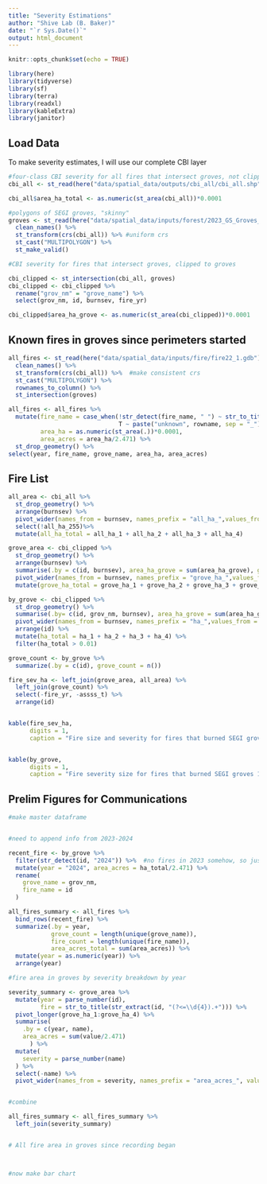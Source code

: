 ```yaml
---
title: "Severity Estimations"
author: "Shive Lab (B. Baker)"
date: "`r Sys.Date()`"
output: html_document
---
```


```r
knitr::opts_chunk$set(echo = TRUE)

library(here)
library(tidyverse)
library(sf)
library(terra)
library(readxl)
library(kableExtra)
library(janitor)
```

## Load Data

To make severity estimates, I will use our complete CBI layer

```r

#four-class CBI severity for all fires that intersect groves, not clipped to groves
cbi_all <- st_read(here("data/spatial_data/outputs/cbi_all/cbi_all.shp"))

cbi_all$area_ha_total <- as.numeric(st_area(cbi_all))*0.0001

#polygons of SEGI groves, "skinny"
groves <- st_read(here("data/spatial_data/inputs/forest/2023_GS_Groves_OTI_public.gdb"), layer = "OGS_Groves_2023_97_public") %>%
  clean_names() %>%
  st_transform(crs(cbi_all)) %>% #uniform crs
  st_cast("MULTIPOLYGON") %>% 
  st_make_valid()

```

```r

#CBI severity for fires that intersect groves, clipped to groves

cbi_clipped <- st_intersection(cbi_all, groves)
cbi_clipped <- cbi_clipped %>% 
  rename("grov_nm" = "grove_name") %>% 
  select(grov_nm, id, burnsev, fire_yr) 

cbi_clipped$area_ha_grove <- as.numeric(st_area(cbi_clipped))*0.0001 

```
## Known fires in groves since perimeters started

```r

all_fires <- st_read(here("data/spatial_data/inputs/fire/fire22_1.gdb"), layer = "firep22_1") %>% 
  clean_names() %>%
  st_transform(crs(cbi_all)) %>%  #make consistent crs
  st_cast("MULTIPOLYGON") %>% 
  rownames_to_column() %>% 
  st_intersection(groves) 

all_fires <- all_fires %>% 
  mutate(fire_name = case_when(!str_detect(fire_name, " ") ~ str_to_title(fire_name), 
                               T ~ paste("unknown", rowname, sep = "_")),
         area_ha = as.numeric(st_area(.))*0.0001,
         area_acres = area_ha/2.471) %>% 
  st_drop_geometry() %>% 
select(year, fire_name, grove_name, area_ha, area_acres)
```



## Fire List

```r

all_area <- cbi_all %>% 
  st_drop_geometry() %>% 
  arrange(burnsev) %>% 
  pivot_wider(names_from = burnsev, names_prefix = "all_ha_",values_from = area_ha_total, values_fill = 0) %>% 
  select(!all_ha_255)%>% 
  mutate(all_ha_total = all_ha_1 + all_ha_2 + all_ha_3 + all_ha_4)

grove_area <- cbi_clipped %>% 
  st_drop_geometry() %>% 
  arrange(burnsev) %>% 
  summarise(.by = c(id, burnsev), area_ha_grove = sum(area_ha_grove), grove_ct = length(unique(grov_nm))) %>% 
  pivot_wider(names_from = burnsev, names_prefix = "grove_ha_",values_from = area_ha_grove, values_fill = 0) %>% 
  mutate(grove_ha_total = grove_ha_1 + grove_ha_2 + grove_ha_3 + grove_ha_4)

by_grove <- cbi_clipped %>% 
  st_drop_geometry() %>% 
  summarise(.by= c(id, grov_nm, burnsev), area_ha_grove = sum(area_ha_grove)) %>% 
  pivot_wider(names_from = burnsev, names_prefix = "ha_",values_from = area_ha_grove, values_fill = 0) %>% 
  arrange(id) %>% 
  mutate(ha_total = ha_1 + ha_2 + ha_3 + ha_4) %>% 
  filter(ha_total > 0.01)

grove_count <- by_grove %>% 
  summarize(.by = c(id), grove_count = n())

fire_sev_ha <- left_join(grove_area, all_area) %>% 
  left_join(grove_count) %>% 
  select(-fire_yr, -assss_t) %>% 
  arrange(id)


kable(fire_sev_ha, 
      digits = 1,
      caption = "Fire size and severity for fires that burned SEGI groves 1983-2024")


kable(by_grove, 
      digits = 1,
      caption = "Fire severity size for fires that burned SEGI groves 1983-2024 by grove")

```





## Prelim Figures for Communications

```r
#make master dataframe


#need to append info from 2023-2024

recent_fire <- by_grove %>% 
  filter(str_detect(id, "2024")) %>%  #no fires in 2023 somehow, so just need 2024
  mutate(year = "2024", area_acres = ha_total/2.471) %>%
  rename(
    grove_name = grov_nm,
    fire_name = id
  )

all_fires_summary <- all_fires %>% 
  bind_rows(recent_fire) %>% 
  summarize(.by = year, 
            grove_count = length(unique(grove_name)),
            fire_count = length(unique(fire_name)),
            area_acres_total = sum(area_acres)) %>% 
  mutate(year = as.numeric(year)) %>% 
  arrange(year)

#fire area in groves by severity breakdown by year

severity_summary <- grove_area %>% 
  mutate(year = parse_number(id),
         fire = str_to_title(str_extract(id, "(?<=\\d{4}).+"))) %>% 
  pivot_longer(grove_ha_1:grove_ha_4) %>% 
  summarise(
    .by = c(year, name),
    area_acres = sum(value/2.471)
      ) %>% 
  mutate(
    severity = parse_number(name)
  ) %>% 
  select(-name) %>% 
  pivot_wider(names_from = severity, names_prefix = "area_acres_", values_from = area_acres)


#combine

all_fires_summary <- all_fires_summary %>% 
  left_join(severity_summary)

```


```r


```



```r
# All fire area in groves since recording began



#now make bar chart
  

```




